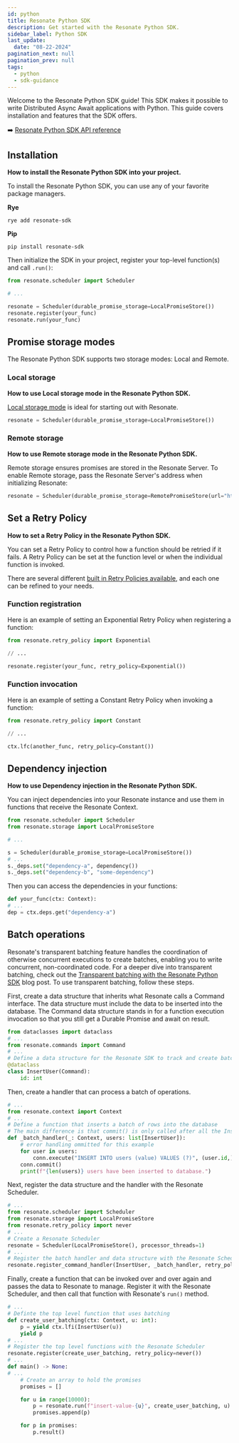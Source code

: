 ```yaml
---
id: python
title: Resonate Python SDK
description: Get started with the Resonate Python SDK.
sidebar_label: Python SDK
last_update:
  date: "08-22-2024"
pagination_next: null
pagination_prev: null
tags:
  - python
  - sdk-guidance
---
```


Welcome to the Resonate Python SDK guide!
This SDK makes it possible to write Distributed Async Await applications with Python.
This guide covers installation and features that the SDK offers.

➡️ [Resonate Python SDK API reference](https://resonatehq.github.io/resonate-sdk-py/)

## Installation

**How to install the Resonate Python SDK into your project.**

To install the Resonate Python SDK, you can use any of your favorite package managers.

**Rye**

```shell
rye add resonate-sdk
```

**Pip**

```shell
pip install resonate-sdk
```

Then initialize the SDK in your project, register your top-level function(s) and call `.run()`:

```python
from resonate.scheduler import Scheduler

# ...

resonate = Scheduler(durable_promise_storage=LocalPromiseStore())
resonate.register(your_func)
resonate.run(your_func)
```

## Promise storage modes

The Resonate Python SDK supports two storage modes: Local and Remote.

### Local storage

**How to use Local storage mode in the Resonate Python SDK.**

[Local storage mode](/concepts/durable-promise#local-storage) is ideal for starting out with Resonate.

```python
resonate = Scheduler(durable_promise_storage=LocalPromiseStore())
```

### Remote storage

**How to use Remote storage mode in the Resonate Python SDK.**

Remote storage ensures promises are stored in the Resonate Server.
To enable Remote storage, pass the Resonate Server's address when initializing Resonate:

```python
resonate = Scheduler(durable_promise_storage=RemotePromiseStore(url="http://localhost:8001"))
```

## Set a Retry Policy

**How to set a Retry Policy in the Resonate Python SDK.**

You can set a Retry Policy to control how a function should be retried if it fails.
A Retry Policy can be set at the function level or when the individual function is invoked.

There are several different [built in Retry Policies available](/concepts/failure-detection-and-recovery#retry-policies), and each one can be refined to your needs.

### Function registration

Here is an example of setting an Exponential Retry Policy when registering a function:

```python
from resonate.retry_policy import Exponential

// ...

resonate.register(your_func, retry_policy=Exponential())
```

### Function invocation

Here is an example of setting a Constant Retry Policy when invoking a function:

```python
from resonate.retry_policy import Constant

// ...

ctx.lfc(another_func, retry_policy=Constant())
```

## Dependency injection

**How to use Dependency injection in the Resonate Python SDK.**

You can inject dependencies into your Resonate instance and use them in functions that receive the Resonate Context.

```python
from resonate.scheduler import Scheduler
from resonate.storage import LocalPromiseStore

# ...

s = Scheduler(durable_promise_storage=LocalPromiseStore())
# ...
s._deps.set("dependency-a", dependency())
s._deps.set("dependency-b", "some-dependency")
```

Then you can access the dependencies in your functions:

```python
def your_func(ctx: Context):
# ...
dep = ctx.deps.get("dependency-a")
```

## Batch operations

Resonate's transparent batching feature handles the coordination of otherwise concurrent executions to create batches, enabling you to write concurrent, non-coordinated code.
For a deeper dive into transparent batching, check out the [Transparent batching with the Resonate Python SDK](https://blog.resonatehq.io/transparent-batching-with-the-resonate-python-sdk) blog post.
To use transparent batching, follow these steps.

First, create a data structure that inherits what Resonate calls a Command interface.
The data structure must include the data to be inserted into the database.
The Command data structure stands in for a function execution invocation so that you still get a Durable Promise and await on result.

```py
from dataclasses import dataclass
# ...
from resonate.commands import Command
# ...
# Define a data structure for the Resonate SDK to track and create batches of
@dataclass
class InsertUser(Command):
    id: int
```

Then, create a handler that can process a batch of operations.

```py
# ...
from resonate.context import Context
# ...
# Define a function that inserts a batch of rows into the database
# The main difference is that commit() is only called after all the Insert statements are executed
def _batch_handler(_: Context, users: list[InsertUser]):
    # error handling ommitted for this example
    for user in users:
        conn.execute("INSERT INTO users (value) VALUES (?)", (user.id,))
    conn.commit()
    print(f"{len(users)} users have been inserted to database.")
```

Next, register the data structure and the handler with the Resonate Scheduler.

```py
# ...
from resonate.scheduler import Scheduler
from resonate.storage import LocalPromiseStore
from resonate.retry_policy import never
# ...
# Create a Resonate Scheduler
resonate = Scheduler(LocalPromiseStore(), processor_threads=1)
# ...
# Register the batch handler and data structure with the Resonate Scheduler
resonate.register_command_handler(InsertUser, _batch_handler, retry_policy=never())
```

Finally, create a function that can be invoked over and over again and passes the data to Resonate to manage.
Register it with the Resonate Scheduler, and then call that function with Resonate's `run()` method.

```py
# ...
# Definte the top level function that uses batching
def create_user_batching(ctx: Context, u: int):
    p = yield ctx.lfi(InsertUser(u))
    yield p
# ...
# Register the top level functions with the Resonate Scheduler
resonate.register(create_user_batching, retry_policy=never())
# ...
def main() -> None:
# ...
    # Create an array to hold the promises
    promises = []

    for u in range(10000):
        p = resonate.run(f"insert-value-{u}", create_user_batching, u)
        promises.append(p)

    for p in promises:
        p.result()
```
